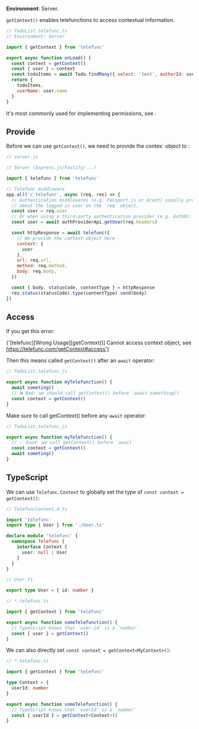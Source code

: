 
**Environment**: Server.

`getContext()` enables telefunctions to access contextual information.

```js
// TodoList.telefunc.ts
// Environment: Server

import { getContext } from 'telefunc'

export async function onLoad() {
  const context = getContext()
  const { user } = context
  const todoItems = await Todo.findMany({ select: 'text', authorId: user.id })
  return {
    todoItems,
    userName: user.name
  }
}
```

It's most commonly used for implementing permissions, see <Link href="/permissions" />.


## Provide

Before we can use `getContext()`, we need to provide the contex` object to <Link text="Telefunc's Server Middleware" href="/telefunc" />:

```js
// server.js

// Server (Express.js/Fastify/...)

import { telefunc } from 'telefunc'

// Telefunc middleware
app.all('/_telefunc', async (req, res) => {
  // Authentication middlewares (e.g. Passport.js or Grant) usually provide information
  // about the logged-in user on the `req` object.
  const user = req.user
  // Or when using a third-party authentication provider (e.g. Auth0):
  const user = await authProviderApi.getUser(req.headers)

  const httpResponse = await telefunc({
    // We provide the context object here
    context: {
      user
    },
    url: req.url,
    method: req.method,
    body: req.body,
  })

  const { body, statusCode, contentType } = httpResponse
  res.status(statusCode).type(contentType).send(body)
})
```


## Access

If you get this error:

<CodeBlock lineBreak={true}>{'[telefunc][Wrong Usage][getContext()] Cannot access context object, see https://telefunc.com/getContext#access'}</CodeBlock>

Then this means called `getContext()` after an `await` operator:

```js
// TodoList.telefunc.js

export async function myTelefunction() {
  await someting()
  // ❌ Bad: we should call getContext() before `await something()`
  const context = getContext()
}
```

Make sure to call getContext() before any `await` operator:

```js
// TodoList.telefunc.js

export async function myTelefunction() {
  // ✅ Good: we call getContext() before `await`
  const context = getContext()
  await someting()
}
```


## TypeScript

We can use `Telefunc.Context` to globally set the type of `const context = getContext()`:

```ts
// TelefuncContext.d.ts

import 'telefunc'
import type { User } from './User.ts'

declare module 'telefunc' {
  namespace Telefunc {
    interface Context {
      user: null | User
    }
  }
}
```
```ts
// User.ts

export type User = { id: number }
```
```ts
// *.telefunc.ts

import { getContext } from 'telefunc'

export async function someTelefunction() {
  // TypeScript knows that `user.id` is a `number`
  const { user } = getContext()
}
```

We can also directly set `const context = getContext<MyContext>()`:

```ts
// *.telefunc.ts

import { getContext } from 'telefunc'

type Context = {
  userId: number
}

export async function someTelefunction() {
  // TypeScript knows that `userId` is a `number`
  const { userId } = getContext<Context>()
}
```
